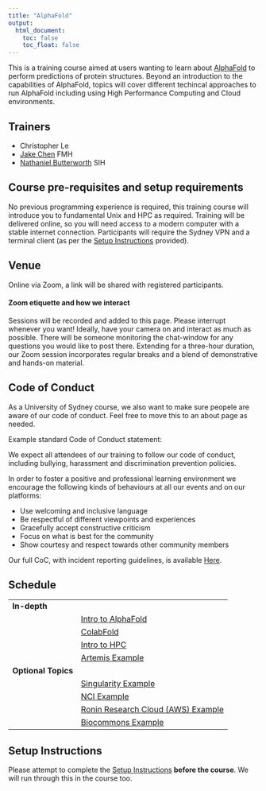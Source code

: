 ```yaml
---
title: "AlphaFold"
output:
  html_document:
    toc: false
    toc_float: false
---
```



This is a training course aimed at users wanting to learn about [AlphaFold](https://www.nature.com/articles/s41586-021-03819-2) to perform predictions of protein structures. Beyond an introduction to the capabilities of AlphaFold, topics will cover different techincal approaches to run AlphaFold including using High Performance Computing and Cloud environments.


## Trainers

* Christopher Le
* [Jake Chen](https://www.sydney.edu.au/medicine-health/about/our-people/research-students/jake-chen-301.html) FMH
* [Nathaniel Butterworth](https://www.sydney.edu.au/research/facilities/sydney-informatics-hub/our-staff.html) SIH


## Course pre-requisites and setup requirements

No previous programming experience is required, this training course will introduce you to fundamental Unix and HPC as required. Training will be delivered online, so you will need access to a modern computer with a stable internet connection. Participants will require the Sydney VPN and a terminal client (as per the [Setup Instructions](./setup.html) provided).


## Venue

Online via Zoom, a link will be shared with registered participants.

#### Zoom etiquette and how we interact

Sessions will be recorded and added to this page. Please interrupt whenever you want! Ideally, have your camera on and interact as much as possible. There will be someone monitoring the chat-window for any questions you would like to post there.  Extending for a three-hour duration, our Zoom session incorporates regular breaks and a blend of demonstrative and hands-on material.


## Code of Conduct

As a University of Sydney course, we also want to make sure peopele are aware of our code of conduct.
Feel free to move this to an about page as needed.

Example standard Code of Conduct statement:

We expect all attendees of our training to follow our code of conduct, including bullying, harassment and discrimination prevention policies.

In order to foster a positive and professional learning environment we encourage the following kinds of behaviours at all our events and on our platforms:

* Use welcoming and inclusive language
* Be respectful of different viewpoints and experiences
* Gracefully accept constructive criticism
* Focus on what is best for the community
* Show courtesy and respect towards other community members

Our full CoC, with incident reporting guidelines, is available [Here](https://sydney-informatics-hub.github.io/codeofconduct/).



## Schedule

|  |  |
| --- | :--- |
| **In-depth** |
|   | [Intro to AlphaFold](notebooks/01_alphafold.qmd) |
|   | [ColabFold](notebooks/07_colabfold.qmd) |
|   | [Intro to HPC](notebooks/02_hpc.qmd) |
|   | [Artemis Example](notebooks/03_artemis.qmd) |
| **Optional Topics** |
|   | [Singularity Example](notebooks/04_singularity.qmd) |
|   | [NCI Example](notebooks/05_nci.qmd) |
|   | [Ronin Research Cloud (AWS) Example](notebooks/06_aws.qmd) |
|   | [Biocommons Example](notebooks/08_biocommons.qmd) |


## Setup Instructions

Please attempt to complete the [Setup Instructions](./setup.html) **before the course**. We will run through this in the course too.
